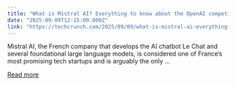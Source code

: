 ```yaml
---
title: "What is Mistral AI? Everything to know about the OpenAI competitor"
date: "2025-09-09T12:15:00.000Z"
link: "https://techcrunch.com/2025/09/09/what-is-mistral-ai-everything-to-know-about-the-openai-competitor/"
---
```


Mistral AI, the French company that develops the AI chatbot Le Chat and several foundational large language models, is considered one of France’s most promising tech startups and is arguably the only ...

[Read more](https://techcrunch.com/2025/09/09/what-is-mistral-ai-everything-to-know-about-the-openai-competitor/)
